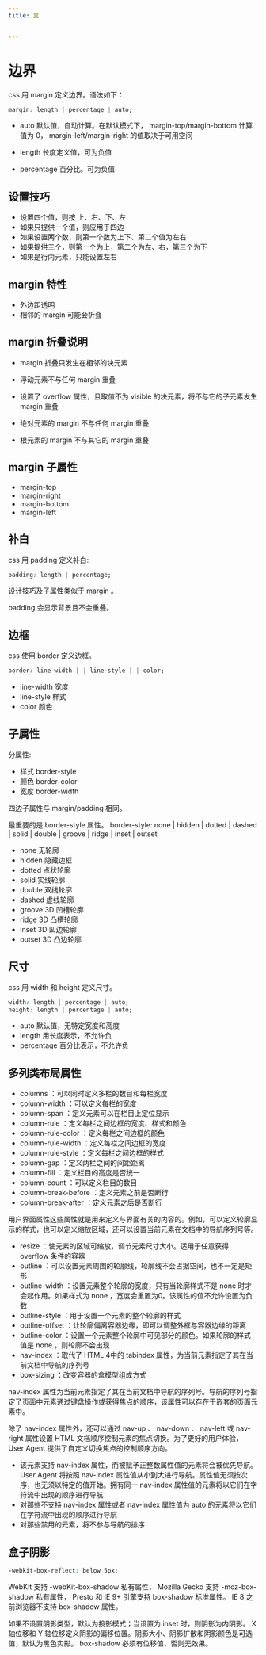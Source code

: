 ```yaml
---
title: 盒


---
```


# 边界

css 用 margin 定义边界。语法如下：

```css
margin: length | percentage | auto;
```

- auto 默认值，自动计算。在默认模式下， margin-top/margin-bottom 计算值为
  0， margin-left/margin-right 的值取决于可用空间

- length 长度定义值，可为负值
- percentage 百分比。可为负值

## 设置技巧

- 设置四个值，则按 上、右、下、左
- 如果只提供一个值，则应用于四边
- 如果设置两个数，则第一个数为上下、第二个值为左右
- 如果提供三个，则第一个为上，第二个为左、右，第三个为下
- 如果是行内元素，只能设置左右

## margin 特性

- 外边距透明
- 相邻的 margin 可能会折叠

## margin 折叠说明

- margin 折叠只发生在相邻的块元素
- 浮动元素不与任何 margin 重叠
- 设置了 overflow 属性，且取值不为 visible 的块元素，将不与它的子元素发生
  margin 重叠

- 绝对元素的 margin 不与任何 margin 重叠
- 根元素的 margin 不与其它的 margin 重叠

## margin 子属性

- margin-top
- margin-right
- margin-bottom
- margin-left

## 补白

css 用 padding 定义补白:

```css
padding: length | percentage;
```

设计技巧及子属性类似于 margin 。

padding 会显示背景且不会重叠。

## 边框

css 使用 border 定义边框。

```css
border: line-width | | line-style | | color;
```

- line-width 宽度
- line-style 样式
- color 颜色

## 子属性

分属性:

- 样式 border-style
- 颜色 border-color
- 宽度 border-width

四边子属性与 margin/padding 相同。

最重要的是 border-style 属性。
border-style: none | hidden | dotted | dashed | solid | double | groove |
ridge | inset | outset

- none 无轮廓
- hidden 隐藏边框
- dotted 点状轮廓
- solid 实线轮廓
- double 双线轮廓
- dashed 虚线轮廓
- groove 3D 凹槽轮廓
- ridge 3D 凸槽轮廓
- inset 3D 凹边轮廓
- outset 3D 凸边轮廓

## 尺寸

css 用 width 和 height 定义尺寸。

```css
width: length | percentage | auto;
height: length | percentage | auto;
```

- auto 默认值，无特定宽度和高度
- length 用长度表示，不允许负
- percentage 百分比表示，不允许负

## 多列类布局属性

- columns ：可以同时定义多栏的数目和每栏宽度
- column-width ：可以定义每栏的宽度
- column-span ：定义元素可以在栏目上定位显示
- column-rule ：定义每栏之间边框的宽度、样式和颜色
- column-rule-color ：定义每栏之间边框的颜色
- column-rule-width ：定义每栏之间边框的宽度
- column-rule-style ：定义每栏之间边框的样式
- column-gap ：定义两栏之间的间距距离
- column-fill ：定义栏目的高度是否统一
- column-count ：可以定义栏目的数目
- column-break-before ：定义元素之前是否断行
- column-break-after ：定义元素之后是否断行

用户界面属性这些属性就是用来定义与界面有关的内容的。例如，可以定义轮廓显示的样式，也可以定义缩放区域，还可以设置当前元素在文档中的导航序列号等。

- resize ：使元素的区域可缩放，调节元素尺寸大小。适用于任意获得 overflow 条件的容器
- outline ：可以设置元素周围的轮廓线，轮廓线不会占据空间，也不一定是矩形
- outline-width ：设置元素整个轮廓的宽度，只有当轮廓样式不是 none 时才会起作用。如果样式为 none ，宽度会重置为0。该属性的值不允许设置为负数
- outline-style ：用于设置一个元素的整个轮廓的样式
- outline-offset ：让轮廓偏离容器边缘，即可以调整外框与容器边缘的距离
- outline-color ：设置一个元素整个轮廓中可见部分的颜色。如果轮廓的样式值是 none ，则轮廓不会出现
- nav-index ：取代了 HTML
  4中的 tabindex 属性，为当前元素指定了其在当前文档中导航的序列号
- box-sizing ：改变容器的盒模型组成方式

nav-index 属性为当前元素指定了其在当前文档中导航的序列号。导航的序列号指定了页面中元素通过键盘操作或获得焦点的顺序，该属性可以存在于嵌套的页面元素中。

除了 nav-index 属性外，还可以通过 nav-up 、 nav-down 、 nav-left 或 nav-right 属性设置 HTML 文档顺序控制元素的焦点切换。为了更好的用户体验， User
Agent 提供了自定义切换焦点的控制顺序方向。

- 该元素支持 nav-index 属性，而被赋予正整数属性值的元素将会被优先导航。 User
  Agent 将按照 nav-index 属性值从小到大进行导航。属性值无须按次序，也无须以特定的值开始。拥有同一 nav-index 属性值的元素将以它们在字符流中出现的顺序进行导航
- 对那些不支持 nav-index 属性或者 nav-index 属性值为 auto 的元素将以它们在字符流中出现的顺序进行导航
- 对那些禁用的元素，将不参与导航的排序

## 盒子阴影

```css
-webkit-box-reflect: below 5px;
```

WebKit 支持 -webKit-box-shadow 私有属性， Mozilla Gecko 支持 -moz-box-shadow
私有属性， Presto 和 IE 9+ 引擎支持 box-shadow 标准属性。 IE 8 之前浏览器不支持
box-shadow 属性。

如果不设置阴影类型，默认为投影模式；当设置为 inset 时，则阴影为内阴影。 X
轴位移和 Y
轴位移定义阴影的偏移位置。阴影大小、阴影扩散和阴影颜色是可选值，默认为黑色实影。 box-shadow
必须有位移值，否则无效果。

            